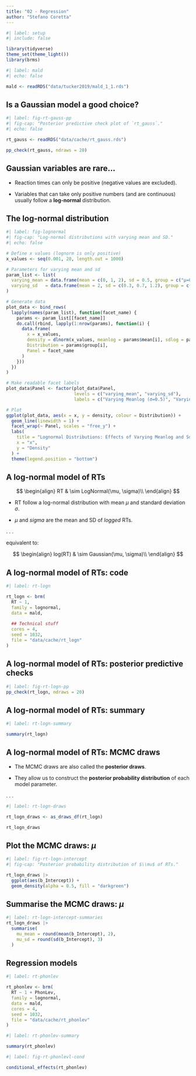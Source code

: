 ```yaml
---
title: "02 - Regression"
author: "Stefano Coretta"
---
```


```r
#| label: setup
#| include: false

library(tidyverse)
theme_set(theme_light())
library(brms)
```

```r
#| label: mald
#| echo: false

mald <- readRDS("data/tucker2019/mald_1_1.rds")
```

## Is a Gaussian model a good choice?

```r
#| label: fig-rt-gauss-pp
#| fig-cap: "Posterior predictive check plot of `rt_gauss`."
#| echo: false

rt_gauss <- readRDS("data/cache/rt_gauss.rds")

pp_check(rt_gauss, ndraws = 20)
```

## Gaussian variables are rare...

::: box-note
- Reaction times can only be positive (negative values are excluded).

- Variables that can take only positive numbers (and are continuous) usually follow a **log-normal** distribution.
:::

## The log-normal distribution

```r
#| label: fig-lognormal
#| fig-cap: "Log-normal distributions with varying mean and SD."
#| echo: false

# Define x values (lognorm is only positive)
x_values <- seq(0.001, 20, length.out = 1000)

# Parameters for varying mean and sd
param_list <- list(
  varying_mean = data.frame(mean = c(0, 1, 2), sd = 0.5, group = c("μ=0", "μ=1", "μ=2")),
  varying_sd   = data.frame(mean = 2, sd = c(0.3, 0.7, 1.2), group = c("σ=0.3", "σ=0.7", "σ=1.2"))
)

# Generate data
plot_data <- bind_rows(
  lapply(names(param_list), function(facet_name) {
    params <- param_list[[facet_name]]
    do.call(rbind, lapply(1:nrow(params), function(i) {
      data.frame(
        x = x_values,
        density = dlnorm(x_values, meanlog = params$mean[i], sdlog = params$sd[i]),
        Distribution = params$group[i],
        Panel = facet_name
      )
    }))
  })
)

# Make readable facet labels
plot_data$Panel <- factor(plot_data$Panel,
                          levels = c("varying_mean", "varying_sd"),
                          labels = c("Varying Meanlog (σ=0.5)", "Varying Sdlog (μ=2)"))

# Plot
ggplot(plot_data, aes(x = x, y = density, colour = Distribution)) +
  geom_line(linewidth = 1) +
  facet_wrap(~ Panel, scales = "free_y") +
  labs(
    title = "Lognormal Distributions: Effects of Varying Meanlog and Sdlog",
    x = "x",
    y = "Density"
  ) +
  theme(legend.position = "bottom")

```

## A log-normal model of RTs

$$
\begin{align}
RT & \sim LogNormal(\mu, \sigma)\\
\end{align}
$$

::: box-note
- RT follow a log-normal distribution with mean $\mu$ and standard deviation $\sigma$.

- $\mu$ and $sigma$ are the mean and SD of *logged* RTs.
:::

. . .

::: box-tip
equivalent to:

$$
\begin{align}
log(RT) & \sim Gaussian(\mu, \sigma)\\
\end{align}
$$
:::

## A log-normal model of RTs: code

```r
#| label: rt-logn

rt_logn <- brm(
  RT ~ 1,
  family = lognormal,
  data = mald,
  
  ## Technical stuff
  cores = 4,
  seed = 1032,
  file = "data/cache/rt_logn"
)
```

## A log-normal model of RTs: posterior predictive checks

```r
#| label: fig-rt-logn-pp
pp_check(rt_logn, ndraws = 20)
```

## A log-normal model of RTs: summary

```r
#| label: rt-logn-summary

summary(rt_logn)
```

## A log-normal model of RTs: MCMC draws

::: box-note
- The MCMC draws are also called the **posterior draws**.

- They allow us to construct the **posterior probability distribution** of each model parameter.
:::

. . .

```r
#| label: rt-logn-draws

rt_logn_draws <- as_draws_df(rt_logn)

rt_logn_draws
```

## Plot the MCMC draws: $\mu$

```r
#| label: fig-rt-logn-intercept
#| fig-cap: "Posterior probability distribution of $\\mu$ of RTs."

rt_logn_draws |> 
  ggplot(aes(b_Intercept)) +
  geom_density(alpha = 0.5, fill = "darkgreen")
```


## Summarise the MCMC draws: $\mu$

```r
#| label: rt-logn-intercept-summaries
rt_logn_draws |> 
  summarise(
    mu_mean = round(mean(b_Intercept), 2),
    mu_sd = round(sd(b_Intercept), 3)
  )
```

## Regression models

```r
#| label: rt-phonlev

rt_phonlev <- brm(
  RT ~ 1 + PhonLev,
  family = lognormal,
  data = mald,
  cores = 4,
  seed = 1032,
  file = "data/cache/rt_phonlev"
)
```

```r
#| label: rt-phonlev-summary

summary(rt_phonlev)
```

```r
#| label: fig-rt-phonlevl-cond

conditional_effects(rt_phonlev)
```

